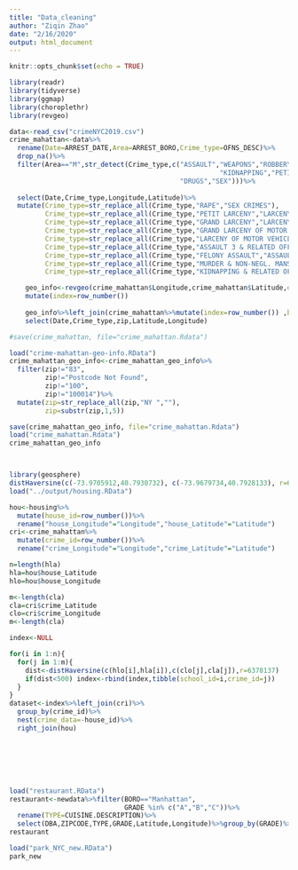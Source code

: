 ```yaml
---
title: "Data_cleaning"
author: "Ziqin Zhao"
date: "2/16/2020"
output: html_document
---
```


```r
knitr::opts_chunk$set(echo = TRUE)
```


```r
library(readr)
library(tidyverse)
library(ggmap)
library(choroplethr)
library(revgeo)
```


```r
data<-read_csv("crimeNYC2019.csv")
crime_mahattan<-data%>%
  rename(Date=ARREST_DATE,Area=ARREST_BORO,Crime_type=OFNS_DESC)%>%
  drop_na()%>%
  filter(Area=="M",str_detect(Crime_type,c("ASSAULT","WEAPONS","ROBBERY","MURDER","RAPE",
                                                     "KIDNAPPING","PETIT LARCENY","GRAND LARCENY",
                                           "DRUGS","SEX")))%>% 
  
  select(Date,Crime_type,Longitude,Latitude)%>%
  mutate(Crime_type=str_replace_all(Crime_type,"RAPE","SEX CRIMES"),
         Crime_type=str_replace_all(Crime_type,"PETIT LARCENY","LARCENY"),
         Crime_type=str_replace_all(Crime_type,"GRAND LARCENY","LARCENY"),
         Crime_type=str_replace_all(Crime_type,"GRAND LARCENY OF MOTOR VEHICLE","LARCENY"),
         Crime_type=str_replace_all(Crime_type,"LARCENY OF MOTOR VEHICLE","LARCENY"),
         Crime_type=str_replace_all(Crime_type,"ASSAULT 3 & RELATED OFFENSES","ASSAULT"),
         Crime_type=str_replace_all(Crime_type,"FELONY ASSAULT","ASSAULT"),
         Crime_type=str_replace_all(Crime_type,"MURDER & NON-NEGL. MANSLAUGHTE","MURDER"),
         Crime_type=str_replace_all(Crime_type,"KIDNAPPING & RELATED OFFENSES","KIDNAPPING"))%>%mutate(index=row_number())

    geo_info<-revgeo(crime_mahattan$Longitude,crime_mahattan$Latitude,output ='frame')%>%
    mutate(index=row_number())
    
    geo_info%>%left_join(crime_mahattan%>%mutate(index=row_number()) ,by="index")%>%
    select(Date,Crime_type,zip,Latitude,Longitude)

#save(crime_mahattan, file="crime_mahattan.Rdata")

load("crime-mahattan-geo-info.RData")
crime_mahattan_geo_info<-crime_mahattan_geo_info%>%
  filter(zip!="83",
         zip!="Postcode Not Found",
         zip!="100",
         zip!="100014")%>%
  mutate(zip=str_replace_all(zip,"NY ",""),
         zip=substr(zip,1,5))

save(crime_mahattan_geo_info, file="crime_mahattan.Rdata")
load("crime_mahattan.Rdata")
crime_mahattan_geo_info




```

```r
library(geosphere)
distHaversine(c(-73.9705912,40.7930732), c(-73.9679734,40.7928133), r=6378137)
load("../output/housing.RData")

hou<-housing%>%
  mutate(house_id=row_number())%>%
  rename("house_Longitude"="Longitude","house_Latitude"="Latitude")
cri<-crime_mahattan%>%
  mutate(crime_id=row_number())%>%
  rename("crime_Longitude"="Longitude","crime_Latitude"="Latitude")

n=length(hla)
hla=hou$house_Latitude
hlo=hou$house_Longitude

m<-length(cla)
cla=cri$crime_Latitude
clo=cri$crime_Longitude
m<-length(cla)

index<-NULL

for(i in 1:n){
  for(j in 1:m){
    dist<-distHaversine(c(hlo[i],hla[i]),c(clo[j],cla[j]),r=6378137)  
    if(dist<500) index<-rbind(index,tibble(school_id=i,crime_id=j))   
  }
}
dataset<-index%>%left_join(cri)%>%
  group_by(crime_id)%>%
  nest(crime_data=-house_id)%>%
  right_join(hou)








```


```r
load("restaurant.RData")
restaurant<-newdata%>%filter(BORO=="Manhattan",
                             GRADE %in% c("A","B","C"))%>%
  rename(TYPE=CUISINE.DESCRIPTION)%>%
  select(DBA,ZIPCODE,TYPE,GRADE,Latitude,Longitude)%>%group_by(GRADE)%>%count()
restaurant
```


```r
load("park_NYC_new.RData")
park_new
```

```r

```

